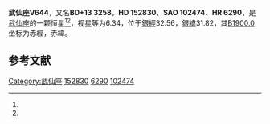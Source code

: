 {{Starbox begin
| name = 武仙座V644
}}
{{Starbox observe
| epoch = [[J2000.0|J2000.0]]
| constell = [[武仙座|武仙座]]<ref name=SIMBAD>{{cite web
 | url=http://simbad.u-strasbg.fr/simbad/sim-id?Ident=HR+6290
 | title=Pulsating variable Star
 | publisher=Centre de Données astronomiques de Strasbourg
 | work=SIMBAD
 | accessdate=2012-07-13
 | archive-date=2016-03-15
 | archive-url=https://web.archive.org/web/20160315125339/http://simbad.u-strasbg.fr/simbad/sim-id?Ident=HR+6290
 | dead-url=no
 }}</ref><ref name=DATA>{{cite web
 | url=http://vizier.u-strasbg.fr/viz-bin/VizieR-5?-out.add=.&-source=5050&-corr=PK=HR&-out.max=9999&HR=6290
 | title=VizieR Detailed Page
 | accessdate=2012-07-13
 | archive-date=2016-03-05
 | archive-url=https://web.archive.org/web/20160305003023/http://vizier.u-strasbg.fr/viz-bin/VizieR-5?-out.add=.&-source=5050&-corr=PK=HR&-out.max=9999&HR=6290
 | dead-url=no
 }}</ref>
| 星官 = 
| ra = {{RA|16|55|16}}<ref name=SIMBAD /><ref name=DATA />
| dec = {{DEC|+13|37|11}}<ref name=SIMBAD /><ref name=DATA />
| appmag_v = 6.34<ref name=SIMBAD /><ref name=DATA />
}}
{{Starbox character
| class = F3V s<ref name=SIMBAD /><ref name=DATA />
| b-v = 0.34<ref name=SIMBAD /><ref name=DATA />
| u-b = 0.06<ref name=SIMBAD /><ref name=DATA />
| r-i = <ref name=SIMBAD /><ref name=DATA />
| variable = 
}}
{{Starbox astrometry
| radial_v = 0.06
| prop_mo_ra = -5
| parallax = 
| p_error = 
}}
{{Starbox catalog
| names =BD+13 3258，[[SAO星表|SAO]] 102474，[[HD星表|HD]] 152830，[[HR星表|HR]] 6290}}
{{Starbox reference |Simbad=HR+6290}}
{{Starbox end}}

'''武仙座V644'''，又名'''BD+13 3258'''，'''HD 152830'''、'''SAO 102474'''、'''HR 6290'''，是[[武仙座|武仙座]]的一颗恒星<ref name=SIMBAD /><ref name=DATA />，视星等为6.34，位于[[銀道座標系|銀經]]32.56，[[銀道座標系|銀緯]]31.82，其[[B1900.0|B1900.0]]坐标为赤經{{RA|16|50|39.5}}，赤緯{{DEC|+13|31.82|53}}。

== 参考文献 ==
{{reflist}}

{{star-stub}}

{{武仙座恒星}}
[[Category:武仙座|Category:武仙座]]
[[Category:HD和HDE天體|152830]]
[[Category:HR天體|6290]]
[[Category:SAO天體|102474]]